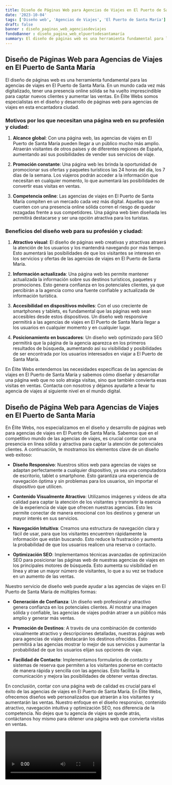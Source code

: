 ```yaml
---
title: Diseño de Páginas Web para Agencias de Viajes en El Puerto de Santa María
date: '2023-10-04'
tags: ['Diseño web', 'Agencias de Viajes', 'El Puerto de Santa María']
draft: false
banner : diseño_paginas_web_agenciasdeviajes
fondoBanner : diseño_pagina_web_elpuertodesantamaría
summary: El diseño de páginas web es una herramienta fundamental para las agencias de viajes en El Puerto de Santa María. En un mundo cada vez más digitalizado, tener una presencia online sólida se ha vuelto imprescindible para captar nuevos clientes y aumentar las ventas. En Élite Webs somos especialistas en el diseño y desarrollo de páginas web para agencias de viajes en esta encantadora ciudad.
---
```


## Diseño de Páginas Web para Agencias de Viajes en El Puerto de Santa María

El diseño de páginas web es una herramienta fundamental para las agencias de viajes en El Puerto de Santa María. En un mundo cada vez más digitalizado, tener una presencia online sólida se ha vuelto imprescindible para captar nuevos clientes y aumentar las ventas. En Élite Webs somos especialistas en el diseño y desarrollo de páginas web para agencias de viajes en esta encantadora ciudad.

### Motivos por los que necesitan una página web en su profesión y ciudad:

1. **Alcance global**: Con una página web, las agencias de viajes en El Puerto de Santa María pueden llegar a un público mucho más amplio. Atraerán visitantes de otros países y de diferentes regiones de España, aumentando así sus posibilidades de vender sus servicios de viaje.

2. **Promoción constante**: Una página web les brinda la oportunidad de promocionar sus ofertas y paquetes turísticos las 24 horas del día, los 7 días de la semana. Los viajeros podrán acceder a la información que necesitan en cualquier momento, lo que aumentará las posibilidades de convertir esas visitas en ventas.

3. **Competencia online**: Las agencias de viajes en El Puerto de Santa María compiten en un mercado cada vez más digital. Aquellas que no cuenten con una presencia online sólida corren el riesgo de quedar rezagadas frente a sus competidores. Una página web bien diseñada les permitirá destacarse y ser una opción atractiva para los turistas.

### Beneficios del diseño web para su profesión y ciudad:

1. **Atractivo visual**: El diseño de páginas web creativas y atractivas atraerá la atención de los usuarios y los mantendrá navegando por más tiempo. Esto aumentará las posibilidades de que los visitantes se interesen en los servicios y ofertas de las agencias de viajes en El Puerto de Santa María.

2. **Información actualizada**: Una página web les permite mantener actualizada la información sobre sus destinos turísticos, paquetes y promociones. Esto genera confianza en los potenciales clientes, ya que percibirán a la agencia como una fuente confiable y actualizada de información turística.

3. **Accesibilidad en dispositivos móviles**: Con el uso creciente de smartphones y tablets, es fundamental que las páginas web sean accesibles desde estos dispositivos. Un diseño web responsive permitirá a las agencias de viajes en El Puerto de Santa María llegar a los usuarios en cualquier momento y en cualquier lugar.

4. **Posicionamiento en buscadores**: Un diseño web optimizado para SEO permitirá que la página de la agencia aparezca en los primeros resultados de búsqueda, aumentando así su visibilidad y posibilidades de ser encontrada por los usuarios interesados en viajar a El Puerto de Santa María.

En Élite Webs entendemos las necesidades específicas de las agencias de viajes en El Puerto de Santa María y sabemos cómo diseñar y desarrollar una página web que no solo atraiga visitas, sino que también convierta esas visitas en ventas. Contacta con nosotros y déjanos ayudarte a llevar tu agencia de viajes al siguiente nivel en el mundo digital.

<GifSeo />

<Cta />

## Diseño de Página Web para Agencias de Viajes en El Puerto de Santa María

En Élite Webs, nos especializamos en el diseño y desarrollo de páginas web para agencias de viajes en El Puerto de Santa María. Sabemos que en el competitivo mundo de las agencias de viajes, es crucial contar con una presencia en línea sólida y atractiva para captar la atención de potenciales clientes. A continuación, te mostramos los elementos clave de un diseño web exitoso:

- **Diseño Responsivo**: Nuestros sitios web para agencias de viajes se adaptan perfectamente a cualquier dispositivo, ya sea una computadora de escritorio, tablet o smartphone. Esto garantiza una experiencia de navegación óptima y sin problemas para los usuarios, sin importar el dispositivo que utilicen.

- **Contenido Visualmente Atractivo**: Utilizamos imágenes y videos de alta calidad para captar la atención de los visitantes y transmitir la esencia de la experiencia de viaje que ofrecen nuestras agencias. Esto les permite conectar de manera emocional con los destinos y generar un mayor interés en sus servicios.

- **Navegación Intuitiva**: Creamos una estructura de navegación clara y fácil de usar, para que los visitantes encuentren rápidamente la información que están buscando. Esto reduce la frustración y aumenta la probabilidad de que los usuarios realicen una reserva o contacto.

- **Optimización SEO**: Implementamos técnicas avanzadas de optimización SEO para posicionar las páginas web de nuestras agencias de viajes en los principales motores de búsqueda. Esto aumenta su visibilidad en línea y atrae un mayor número de visitantes, lo que a su vez se traduce en un aumento de las ventas.

Nuestro servicio de diseño web puede ayudar a las agencias de viajes en El Puerto de Santa María de múltiples formas:

- **Generación de Confianza**: Un diseño web profesional y atractivo genera confianza en los potenciales clientes. Al mostrar una imagen sólida y confiable, las agencias de viajes podrán atraer a un público más amplio y generar más ventas.

- **Promoción de Destinos**: A través de una combinación de contenido visualmente atractivo y descripciones detalladas, nuestras páginas web para agencias de viajes destacarán los destinos ofrecidos. Esto permitirá a las agencias mostrar lo mejor de sus servicios y aumentar la probabilidad de que los usuarios elijan sus opciones de viaje.

- **Facilidad de Contacto**: Implementamos formularios de contacto y sistemas de reserva que permiten a los visitantes ponerse en contacto de manera rápida y sencilla con las agencias. Esto facilita la comunicación y mejora las posibilidades de obtener ventas directas.

En conclusión, contar con una página web de calidad es crucial para el éxito de las agencias de viajes en El Puerto de Santa María. En Élite Webs, ofrecemos diseños web personalizados que atraerán a los visitantes y aumentarán las ventas. Nuestro enfoque en el diseño responsivo, contenido atractivo, navegación intuitiva y optimización SEO, nos diferencia de la competencia. No dejes que tu agencia de viajes se quede atrás, contáctanos hoy mismo para obtener una página web que convierta visitas en ventas.

<Video />

<CtaBot job='Agencias de Viajes' city='El Puerto de Santa María'/>

<Gmaps query='El Puerto de Santa María+españa+maps' />